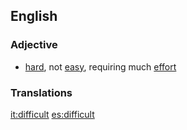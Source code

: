 ==English==
===Adjective===
*[[hard]], not [[easy]], requiring much [[effort]]

===Translations===
[[it:difficult]]
[[es:difficult]]